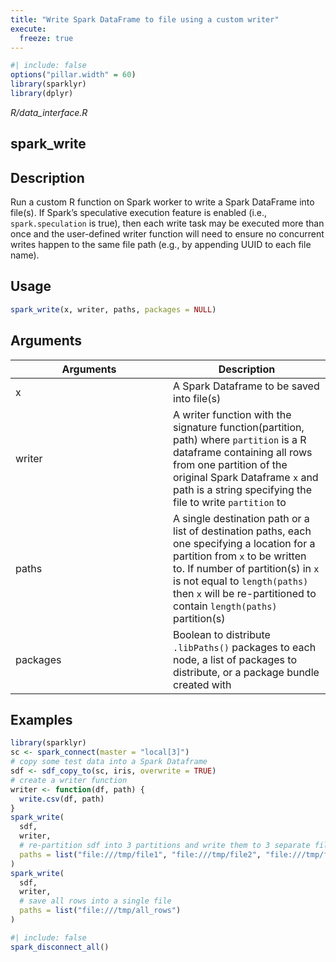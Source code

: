 ```yaml
---
title: "Write Spark DataFrame to file using a custom writer"
execute:
  freeze: true
---
```


```r
#| include: false
options("pillar.width" = 60)
library(sparklyr) 
library(dplyr)
```

*R/data_interface.R*

## spark_write

## Description
Run a custom R function on Spark worker to write a Spark DataFrame into file(s). If Spark's speculative execution feature is enabled (i.e., `spark.speculation` is true), then each write task may be executed more than once and the user-defined writer function will need to ensure no concurrent writes happen to the same file path (e.g., by appending UUID to each file name). 


## Usage
```r
spark_write(x, writer, paths, packages = NULL) 
```

## Arguments
|Arguments|Description|
|---|---|
| x | A Spark Dataframe to be saved into file(s) |
| writer | A writer function with the signature function(partition, path) where `partition` is a R dataframe containing all rows from one partition of the original Spark Dataframe `x` and path is a string specifying the file to write `partition` to |
| paths | A single destination path or a list of destination paths, each one specifying a location for a partition from `x` to be written to. If number of partition(s) in `x` is not equal to `length(paths)` then `x` will be re-partitioned to contain `length(paths)` partition(s) |
| packages | Boolean to distribute `.libPaths()` packages to each node, a list of packages to distribute, or a package bundle created with |





## Examples
```r
library(sparklyr) 
sc <- spark_connect(master = "local[3]") 
# copy some test data into a Spark Dataframe 
sdf <- sdf_copy_to(sc, iris, overwrite = TRUE) 
# create a writer function 
writer <- function(df, path) { 
  write.csv(df, path) 
} 
spark_write( 
  sdf, 
  writer, 
  # re-partition sdf into 3 partitions and write them to 3 separate files 
  paths = list("file:///tmp/file1", "file:///tmp/file2", "file:///tmp/file3"), 
) 
spark_write( 
  sdf, 
  writer, 
  # save all rows into a single file 
  paths = list("file:///tmp/all_rows") 
) 
```



```r
#| include: false
spark_disconnect_all()
```
